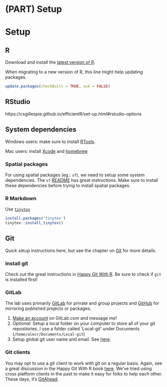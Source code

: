 # (PART) Setup {-}

# Setup

## R
Download and install the [latest version of R](https://cran.r-project.org/).

When migrating to a new version of R, this line might help updating packages. 

```r
update.packages(checkBuilt = TRUE, ask = FALSE)
```


## RStudio


https://csgillespie.github.io/efficientR/set-up.html#rstudio-options


## System dependencies
Windows users: make sure to install [RTools](https://cran.r-project.org/bin/windows/Rtools/). 

Mac users: install [Xcode](https://developer.apple.com/xcode/resources/) and [homebrew](https://brew.sh/).

### Spatial packages
For using spatial packages (eg.: `sf`), we need to setup some system dependencies. The `sf` [README](https://github.com/r-spatial/sf#installing) has great instructions. Make sure to install these dependencies before trying to install spatial packages. 




### R Markdown {#rmd-setup}

Use [`tinytex`](https://yihui.org/tinytex/)


```r
install.packages('tinytex')
tinytex::install_tinytex()
```


## Git {#git-setup}
Quick setup instructions here, but see the chapter on [Git](Git) for more details. 

### Install git

Check out the great instructions in  [Happy Git With R](https://happygitwithr.com/install-git.html). Be sure to check if `git` is installed first! 

### GitLab

The lab uses primarily [GitLab](https://gitlab.com) for private and group projects and [GitHub](https://github.com) for mirroring published projects or packages. 

1. [Make an account](https://gitlab.com/users/sign_in) on GitLab.com and message me!
1. *Optional:* Setup a local folder on your computer to store all of your git repositories. I use a folder called 'Local-git' under Documents (`/home/alecr/Documents/Local-git`)
1. Setup global git user name and email. See [here](https://happygitwithr.com/hello-git.html). 

### Git clients

You may opt to use a git client to work with git on a regular basis. Again, see a great discussion in the Happy Git With R book [here](https://happygitwithr.com/git-client.html). We've tried using cross platform clients in the past to make it easy for folks to help each other. These days, it's [GitAhead](https://gitahead.github.io/gitahead.com/). 


